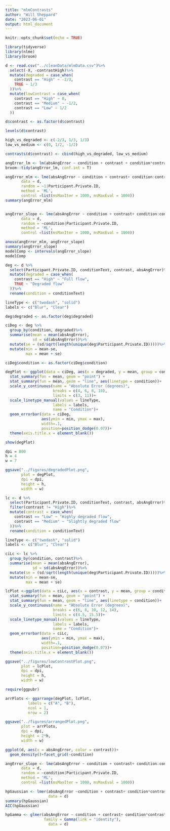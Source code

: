 ```yaml
---
title: "mlmContrasts"
author: "Will Sheppard"
date: "2023-06-01"
output: html_document
---
```


```r
knitr::opts_chunk$set(echo = TRUE)
```

```r
library(tidyverse)
library(nlme)
library(broom)

```

```r

d <- read.csv("../cleanData/mlmData.csv")%>%
  select(-X, -contrastHigh)%>%
  mutate(degraded = case_when(
    contrast == "High" ~ -2/3,
    TRUE ~ 1/3
  ))%>%
  mutate(lowContrast = case_when(
    contrast == "High" ~ 0,
    contrast == "Medium" ~ -1/2,
    contrast == "Low" ~ 1/2
  ))

d$contrast <- as.factor(d$contrast)
```

```r
levels(d$contrast)

high_vs_degraded <- c(-2/3, 1/3, 1/3)
low_vs_medium <- c(0, 1/2, -1/2)

contrasts(d$contrast) <- cbind(high_vs_degraded, low_vs_medium)
```

```r
angError_lm <- lm(absAngError ~ condition + contrast + condition*contrast, data = d)
broom::tidy(angError_lm, conf.int = T)

```

```r
angError_mlm <- lme(absAngError ~ condition + contrast+ condition:contrast, 
       data = d,
       random = ~1|Participant.Private.ID,
       method = 'ML',
       control =list(msMaxIter = 1000, msMaxEval = 1000))
summary(angError_mlm)



```

```r
angError_slope <- lme(absAngError ~ condition + contrast+ condition:contrast, 
       data = d,
       random = ~condition|Participant.Private.ID,
       method = 'ML',
       control =list(msMaxIter = 1000, msMaxEval = 1000))

anova(angError_mlm, angError_slope)
summary(angError_slope)
modelComp <- intervals(angError_slope)
modelComp

```

```r
deg <- d %>%
  select(Participant.Private.ID, conditionText, contrast, absAngError)%>%
  mutate(degraded = case_when(
    contrast == "High" ~ "Full flow",
    TRUE ~ "Degraded flow"
  ))%>%
  rename(condition = conditionText)

lineType <- c("twodash", "solid")
labels <- c("Blur", "Clear")

deg$degraded <- as.factor(deg$degraded)

ciDeg <- deg %>%
  group_by(condition, degraded)%>%
  summarise(mean = mean(absAngError),
            sd = sd(absAngError))%>%
  mutate(se = (sd/sqrt(length(unique(deg$Participant.Private.ID)))))%>%
  mutate(min = mean-se,
         max = mean + se)

ciDeg$condition <- as.factor(ciDeg$condition)

degPlot <- ggplot(data = ciDeg, aes(x = degraded, y = mean, group = condition))+
  stat_summary(fun = mean, geom = "point") +
  stat_summary(fun = mean, geom = "line", aes(linetype = condition))+
  scale_y_continuous(name = "Absolute Error (degrees)",
                     breaks = c(4, 6, 8, 10),
                     limits = c(3, 11))+
  scale_linetype_manual(values = lineType, 
                     labels = labels,
                     name = "Condition")+
  geom_errorbar(data = ciDeg,
                aes(ymin = min, ymax = max),
                width=.1,
                position=position_dodge(0.07))+
  theme(axis.title.x = element_blank())

show(degPlot)

```

```r

dpi = 800
h = 4
w = 7

ggsave("../figures/degradedPlot.png",
       plot = degPlot,
       dpi = dpi,
       height = h,
       width = w)
```

```r
lc <- d %>%
  select(Participant.Private.ID, conditionText, contrast, absAngError)%>%
  filter(contrast != "High")%>%
  mutate(contrast = case_when(
    contrast == "Low" ~ "Highly degraded flow",
    contrast == "Medium" ~ "Slightly degraded flow"
  ))%>%
  rename(condition = conditionText)

lineType <- c("twodash", "solid")
labels <- c("Blur", "Clear")

ciLc <- lc %>%
  group_by(condition, contrast)%>%
  summarise(mean = mean(absAngError),
            sd = sd(absAngError))%>%
  mutate(se = (sd/sqrt(length(unique(deg$Participant.Private.ID)))))%>%
  mutate(min = mean-se,
         max = mean + se)

lcPlot <-ggplot(data = ciLc, aes(x = contrast, y = mean, group = condition))+
  stat_summary(fun = mean, geom = "point") +
  stat_summary(fun = mean, geom = "line", aes(linetype = condition))+
  scale_y_continuous(name = "Absolute Error (degrees)",
                     breaks = c(6, 8, 10, 12, 14),
                     limits = c(4.5, 15.5))+
  scale_linetype_manual(values = lineType, 
                     labels = labels,
                     name = "Condition")+
  geom_errorbar(data = ciLc,
                aes(ymin = min, ymax = max),
                width=.1,
                position=position_dodge(0.07))+
  theme(axis.title.x = element_blank())

```

```r
ggsave("../figures/lowContrastPlot.png",
       plot = lcPlot,
       dpi = dpi,
       height = h,
       width = w)
```

```r
require(ggpubr)

arrPlots <- ggarrange(degPlot, lcPlot,
          labels = c("A", "B"),
          ncol = 1,
          nrow = 2)

ggsave("../figures/arrangedPlot.png",
       plot = arrPlots,
       dpi = dpi,
       height = 2*h,
       width = w)

```


```r

ggplot(d, aes(x = absAngError, color = contrast))+
  geom_density()+facet_grid(~condition)
```

```r

angError_slope <- lme(absAngError ~ condition + contrast+ condition:contrast, 
       data = d,
       random = ~condition|Participant.Private.ID,
       method = 'ML',
       control =list(msMaxIter = 1000, msMaxEval = 1000))

hpGaussian <- lmer(absAngError ~condition + contrast+ condition*contrast + (1+condition|Participant.Private.ID),
                   data = d)
summary(hpGaussian)
AIC(hpGaussian)

hpGamma <- glmer(absAngError ~ condition + contrast+ condition*contrast + (1+condition|Participant.Private.ID),
                 family = Gamma(link = "identity"),
                   data = d)

```

